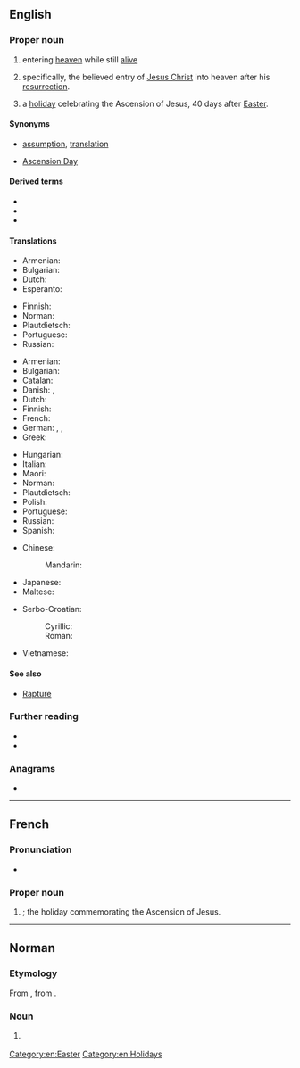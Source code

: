 {{also|ascension|ascensión|Ascensión}}
==English==

===Proper noun===
{{en-proper noun}}

# {{lb|en|religion}} entering [[heaven]] while still [[alive]]
# {{lb|en|Christianity}} specifically, the believed entry of [[Jesus Christ]] into heaven after his [[resurrection]].
# {{lb|en|Christianity}} a [[holiday]] celebrating the Ascension of Jesus, 40 days after [[Easter]].

====Synonyms====
* {{sense|entering heaven}} [[assumption]], [[translation]]
* {{sense|holiday}} [[Ascension Day]]

====Derived terms====
* {{l|en|Ascension Island}}
* {{l|en|Ascension Parish}}
* {{l|en|Ascensiontide}}

====Translations====
{{trans-top|entering heaven alive}}
* Armenian: {{t+|hy|համբարձում}}
* Bulgarian: {{t+|bg|възнесение|n}}
* Dutch: {{t+|nl|hemelvaart|m|f}}
* Esperanto: {{t|eo|ĉieliro}}
{{trans-mid}}
* Finnish: {{t|fi|taivaaseenastuminen}}
* Norman: {{t|nrf|Ascension|f}} {{qualifier|Jersey}}
* Plautdietsch: {{t|pdt|Himmelfoat|f}}
* Portuguese: {{t+|pt|Ascensão|f}}
* Russian: {{t+|ru|вознесе́ние|n}}
{{trans-bottom}}

{{trans-top|Jesus' rise to heaven}}
* Armenian: {{t+|hy|համբարձում}}
* Bulgarian: {{t+|bg|възнесение|n}}
* Catalan: {{t|ca|Ascensió|f}}
* Danish: {{t|da|himmelfart|c}}, {{t|da|Kristi himmelfart}}
* Dutch: {{t+|nl|Hemelvaart|m|f}}
* Finnish: {{t|fi|taivaaseenastuminen}}
* French: {{t+|fr|Ascension|f}}
* German: {{t+|de|Himmelfahrt|f}}, {{t+|de|Christi Himmelfahrt}}, {{t|de|Aszension|f}}
* Greek: {{t+|el|Ανάληψη|f}}
{{trans-mid}}
* Hungarian: {{t+|hu|mennybemenetel}}
* Italian: {{t+|it|Ascensione|f}}
* Maori: {{t|mi|Kakenga}}
* Norman: {{t|nrf|Ascension|f}} {{qualifier|Jersey}}
* Plautdietsch: {{t|pdt|Himmelfoat|f}}
* Polish: {{t+|pl|Wniebowstąpienie|n}}
* Portuguese: {{t+|pt|Ascensão|f}}
* Russian: {{t+|ru|вознесе́ние|n}}
* Spanish: {{t+|es|Ascensión|f}}
{{trans-bottom}}

{{trans-see|holiday celebrating Ascension of Jesus|Ascension Day}}

{{checktrans-top}}
* Chinese:
*: Mandarin: {{t+check|cmn|升天|tr=shēngtiān|sc=Hani}}
* Japanese: {{t+check|ja|昇天|f|tr=[[しょうてん]], [[shōten]]|sc=Jpan}}
* Maltese: {{t-check|mt|Lapsi}}
{{trans-mid}}
* Serbo-Croatian:
*: Cyrillic: {{t-check|sh|Вазнесењ|n|sc=Cyrl}}
*: Roman: {{t-check|sh|Vaznesenj|n}}
* Vietnamese: {{t-check|vi|Thăng thiên}}
{{trans-bottom}}

====See also====
* [[Rapture]]

===Further reading===
* {{pedialite|Ascension of Jesus}}
* {{pedialite|Entering heaven alive}}

===Anagrams===
* {{anagrams|en|a=aceinnoss|canonises|sonancies}}

[[Category:en:Easter]]
[[Category:en:Holidays]]

----

==French==

===Pronunciation===
* {{fr-IPA}}

===Proper noun===
{{fr-proper noun|f}}

# {{lb|fr|Christianity}} {{l|en|Ascension}}; the holiday commemorating the Ascension of Jesus.

{{C|fr|Holidays}}

----

==Norman==

===Etymology===
From {{m|nrf|ascension}}, from {{der|nrf|la|ascensio|ascēnsiō, ascēnsiōnem}}.

===Noun===
{{nrf-proper noun|f}}

# {{lb|nrf|Jersey|Christianity}} {{l|en|Ascension}}